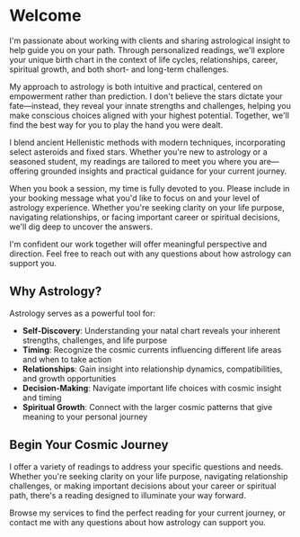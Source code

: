 # Welcome

I'm passionate about working with clients and sharing astrological insight to help guide you on your path. Through personalized readings, we'll explore your unique birth chart in the context of life cycles, relationships, career, spiritual growth, and both short- and long-term challenges.

My approach to astrology is both intuitive and practical, centered on empowerment rather than prediction. I don't believe the stars dictate your fate—instead, they reveal your innate strengths and challenges, helping you make conscious choices aligned with your highest potential. Together, we'll find the best way for you to play the hand you were dealt.

I blend ancient Hellenistic methods with modern techniques, incorporating select asteroids and fixed stars. Whether you're new to astrology or a seasoned student, my readings are tailored to meet you where you are—offering grounded insights and practical guidance for your current journey.

When you book a session, my time is fully devoted to you. Please include in your booking message what you'd like to focus on and your level of astrology experience. Whether you're seeking clarity on your life purpose, navigating relationships, or facing important career or spiritual decisions, we'll dig deep to uncover the answers.

I'm confident our work together will offer meaningful perspective and direction. Feel free to reach out with any questions about how astrology can support you.

## Why Astrology?

Astrology serves as a powerful tool for:

- **Self-Discovery**: Understanding your natal chart reveals your inherent strengths, challenges, and life purpose
- **Timing**: Recognize the cosmic currents influencing different life areas and when to take action
- **Relationships**: Gain insight into relationship dynamics, compatibilities, and growth opportunities
- **Decision-Making**: Navigate important life choices with cosmic insight and timing
- **Spiritual Growth**: Connect with the larger cosmic patterns that give meaning to your personal journey

## Begin Your Cosmic Journey

I offer a variety of readings to address your specific questions and needs. Whether you're seeking clarity on your life purpose, navigating relationship challenges, or making important decisions about your career or spiritual path, there's a reading designed to illuminate your way forward.

Browse my services to find the perfect reading for your current journey, or contact me with any questions about how astrology can support you.
